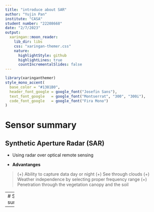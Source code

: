 ```yaml
---
title: "introduce about SAR"
author: "Yujin Pan"
institute: "CASA"
student number: "22208668"
date: "2/7/2023"
output:
  xaringan::moon_reader:
    lib_dir: libs
    css: "xaringan-themer.css"
    nature:
      highlightStyle: github
      highlightLines: true
      countIncrementalSlides: false
---
```

```r
library(xaringanthemer)
style_mono_accent(
  base_color = "#1381B0",
  header_font_google = google_font("Josefin Sans"),
  text_font_google   = google_font("Montserrat", "300", "300i"),
  code_font_google   = google_font("Fira Mono")
)
```
# Sensor summary

## Synthetic Aperture Radar (SAR)
- Using radar over optical remote sensing

- **Advantanges**

> (+) Ability to capture data day or night
> (+) See through clouds
> (+) Weather independence by selecting proper frequency range
> (+) Penetration through the vegetation
canopy and the soil

---
# Sensor summary

---

